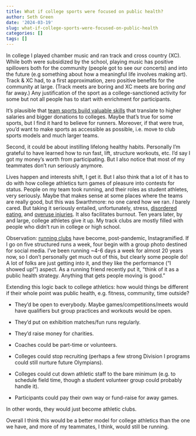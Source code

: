 ```yaml
---
title: What if college sports were focused on public health?
author: Seth Green
date: '2024-03-19'
slug: what-if-college-sports-were-focused-on-public-health
categories: []
tags: []
---
```


In college I played chamber music and ran track and cross country (XC). While both were subsidized by the school, playing music has positive spillovers both for the community (people got to see our concerts) and into the future (e.g something about how a meaningful life involves making art). Track & XC had, to a first approximation, zero positive benefits for the community at large. (Track meets are boring and XC meets are boring _and_ far away.) Any justification of the sport as a college-sanctioned activity for some but not all people has to start with enrichment for participants.

It's plausible that [team sports build valuable skills](https://www.bloomberg.com/opinion/articles/2023-10-14/sports-are-part-of-the-college-curriculum-too) that translate to higher salaries and bigger donations to colleges. Maybe that's true for some sports, but  I find it hard to believe for runners. Moreover, if that were true, you'd want to make sports as accessible as possible, i.e. move to club sports models and much larger teams.

Second, it could be about instilling lifelong healthy habits. Personally I'm grateful to have learned how to run fast, lift, structure workouts, etc. I'd say I got my money's worth from participating.  But I also notice that most of my teammates don't run seriously anymore. 

Lives happen and interests shift, I get it. But I also think that a lot of it has to do with how college athletics turn games of pleasure into contests for status. People on my team took running, and their roles as student athletes, very seriously. Maybe that makes sense at some places where the teams are really good, but this was Swarthmore: no one cared how we ran. _I_ barely cared. But taking it seriously entailed, unfortunately, stress, [disordered eating](https://www.ncbi.nlm.nih.gov/pmc/articles/PMC6377974/), and [overuse injuries](https://scholar.harvard.edu/files/dlieberman/files/2012c.pdf). It also facilitates burnout. Ten years later, by and large, college athletes give it up. My track clubs are mostly filled with people who didn't run in college or high school.

Observation: [running clubs](https://www.nytimes.com/2023/09/24/style/new-york-city-running-clubs.html) have become, post-pandemic, Instagramified. If I go on five structured runs a week, four begin with a group photo destined for social media. I've been running ~4-6 days a week for almost 20 years now, so I don't personally get much out of this, but clearly some people do! A lot of folks are just getting into it, and they like the performance ("I showed up!") aspect. As a running friend recently put it, "think of it as a public health strategy. Anything that gets people moving is good." 

Extending this logic back to college athletics: how would things be different if their whole point was public health, e.g. fitness, community, time outside? 

* They'd be open to everybody. Maybe games/competitions/meets would have qualifiers but group practices and workouts would be open. 

* They'd put on exhibition matches/fun runs regularly. 

* They'd raise money for charities. 

* Coaches could be part-time or volunteers. 

* Colleges could stop recruiting (perhaps a few strong Division I programs could still nurture future Olympians). 

* Colleges could cut down athletic staff to the bare minimum (e.g. to schedule field time, though a student volunteer group could probably handle it).

* Participants could pay their own way or fund-raise for away games. 

In other words, they would just become athletic clubs. 

Overall I think this would be a better model for college athletics than the one we have, and more of my teammates, I think, would still be running.